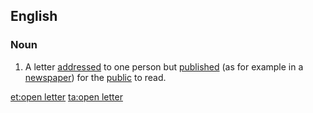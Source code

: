 ==English==

===Noun===
{{en-noun|sg=[[open]] [[letter]]}}

# A letter [[address]]ed to one person but [[published]] (as for example in a [[newspaper]]) for the [[public]] to read.

[[et:open letter]]
[[ta:open letter]]